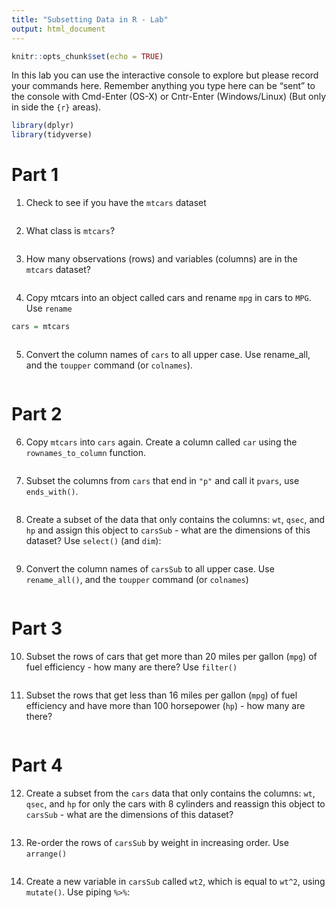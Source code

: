 ```yaml
---
title: "Subsetting Data in R - Lab"
output: html_document
---
```


```r
knitr::opts_chunk$set(echo = TRUE)
```

In this lab you can use the interactive console to explore but please record your commands here.  Remember anything you type here can be "sent" to the console with Cmd-Enter (OS-X) or Cntr-Enter (Windows/Linux) (But only in side the ```{r}``` areas).

```r
library(dplyr)
library(tidyverse)
```

# Part 1

1. Check to see if you have the `mtcars` dataset 
```r



```


2. What class is `mtcars`?
```r



```

3. How many observations (rows) and variables (columns) are in the `mtcars` dataset?

```r



```

4. Copy mtcars into an object called cars and rename `mpg` in cars to `MPG`. Use `rename`

```r
cars = mtcars



```

5. Convert the column names of `cars` to all upper case. Use rename_all, and the `toupper` command (or `colnames`).

```r



```


# Part 2


6. Copy `mtcars` into `cars` again.  Create a column called `car` using the `rownames_to_column` function. 
```r


```

7. Subset the columns from `cars` that end in `"p"` and call it `pvars`, use `ends_with()`.

```r



```

8. Create a subset of the data that only contains the columns: `wt`, `qsec`, and `hp` and assign this object to `carsSub` - what are the dimensions of this dataset? Use `select()` (and `dim`):

```r



```

9. Convert the column names of `carsSub` to all upper case.  Use `rename_all()`, and the `toupper` command (or `colnames`)

```r



```



# Part 3

10. Subset the rows of cars that get more than 20 miles per gallon (`mpg`) of fuel efficiency - how many are there? Use `filter()`
```r



```


11. Subset the rows that get less than 16 miles per gallon (`mpg`) of fuel efficiency and have more than 100 horsepower (`hp`) - how many are there?
```r



```


# Part 4

12. Create a subset from the `cars` data that only contains the columns:
	`wt`, `qsec`, and `hp` for only the cars with 8 cylinders
	and reassign this object to `carsSub` - what are the dimensions of this dataset?

```r



```


13. Re-order the rows of `carsSub` by weight in increasing order. Use `arrange()`

```r



```


14. Create a new variable in `carsSub` called `wt2`, which  is equal to `wt^2`, using `mutate()`.  Use piping `%>%`:

```r



```
